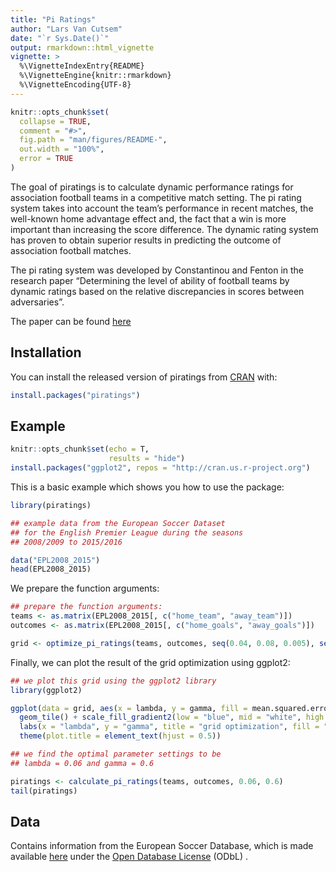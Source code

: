 ```yaml
---
title: "Pi Ratings"
author: "Lars Van Cutsem"
date: "`r Sys.Date()`"
output: rmarkdown::html_vignette
vignette: >
  %\VignetteIndexEntry{README}
  %\VignetteEngine{knitr::rmarkdown}
  %\VignetteEncoding{UTF-8}
---
```


<!-- README.md is generated from README.Rmd. Please edit that file -->

```r
knitr::opts_chunk$set(
  collapse = TRUE,
  comment = "#>",
  fig.path = "man/figures/README-",
  out.width = "100%",
  error = TRUE
)
```

<!-- badges: start -->
<!-- badges: end -->

The goal of piratings is to calculate dynamic performance ratings for association football teams in a competitive match setting. The pi rating system takes into account the team's performance in recent matches, the well-known home advantage effect and, the fact that a win is more important than increasing the score difference. The dynamic rating system has proven to obtain superior results in predicting the outcome of association football matches.


The pi rating system was developed by Constantinou and Fenton in the research paper "Determining the level of ability of football teams by dynamic ratings based on the relative discrepancies in scores between adversaries".  

The paper can be found [here](<http://www.constantinou.info/downloads/papers/pi-ratings.pdf>) 


## Installation

You can install the released version of piratings from [CRAN](<https://CRAN.R-project.org>) with:

``` r
install.packages("piratings")
```


## Example

```r
knitr::opts_chunk$set(echo = T,
                      results = "hide")
install.packages("ggplot2", repos = "http://cran.us.r-project.org")
```

This is a basic example which shows you how to use the package:

```r
library(piratings)

## example data from the European Soccer Dataset
## for the English Premier League during the seasons
## 2008/2009 to 2015/2016

data("EPL2008_2015")
head(EPL2008_2015)
```

We prepare the function arguments:

``` r
## prepare the function arguments:
teams <- as.matrix(EPL2008_2015[, c("home_team", "away_team")])
outcomes <- as.matrix(EPL2008_2015[, c("home_goals", "away_goals")])

grid <- optimize_pi_ratings(teams, outcomes, seq(0.04, 0.08, 0.005), seq(0.3, 0.7, 0.05))
```

Finally, we can plot the result of the grid optimization using ggplot2:

```r
## we plot this grid using the ggplot2 library
library(ggplot2)

ggplot(data = grid, aes(x = lambda, y = gamma, fill = mean.squared.error)) + 
  geom_tile() + scale_fill_gradient2(low = "blue", mid = "white", high = "red", midpoint = 2.668) + 
  labs(x = "lambda", y = "gamma", title = "grid optimization", fill = "Mean \nsquared \nerror") + 
  theme(plot.title = element_text(hjust = 0.5))

## we find the optimal parameter settings to be
## lambda = 0.06 and gamma = 0.6

piratings <- calculate_pi_ratings(teams, outcomes, 0.06, 0.6)
tail(piratings)
```

## Data
Contains information from the European Soccer Database, which is made available
    [here](<https://www.kaggle.com/hugomathien/soccer>) under the [Open Database License](<https://opendatacommons.org/licenses/odbl/1.0/>) (ODbL) .
